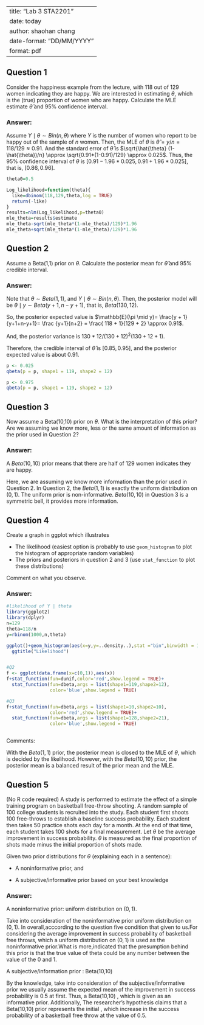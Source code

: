 
---
title: "Lab 3 STA2201"
date: today
author: shaohan chang 
date-format: "DD/MM/YYYY"
format: pdf
---

## Question 1

Consider the happiness example from the lecture, with 118 out of 129 women indicating they are happy. We are interested in estimating $\theta$, which is the (true) proportion of women who are happy. Calculate the MLE estimate $\hat{\theta}$ and 95% confidence interval. 

### Answer:
Assume $Y \mid \theta \sim Bin(n,\theta)$ where $Y$ is the number of women who report to be happy out of the sample of $n$ women. Then, the MLE of $\theta$ is $\hat{\theta}=y/n=118/129 \approx 0.91$. And the standard error of $\hat{\theta}$ is $\sqrt{\hat{\theta} (1-\hat{\theta})/n} \approx \sqrt{0.91*(1-0.91)/129} \approx 0.025$. Thus, the 95\% confidence interval of $\theta$ is $[0.91-1.96*0.025,0.91+1.96*0.025]$, that is, $[0.86, 0.96]$.

```r

theta0=0.5

Log_likelihood=function(theta){
  like=dbinom(118,129,theta,log = TRUE)
  return(-like)
}
results=nlm(Log_likelihood,p=theta0)
mle_theta=results$estimate
mle_theta-sqrt(mle_theta*(1-mle_theta)/129)*1.96
mle_theta+sqrt(mle_theta*(1-mle_theta)/129)*1.96


```



## Question 2

Assume a Beta(1,1) prior on $\theta$. Calculate the posterior mean for $\hat{\theta}$ and 95% credible interval. 

### Answer:

Note that $\theta \sim Beta(1,1)$, and $Y \mid \theta \sim Bin(n,\theta)$. Then, the posterior model will be $\theta \mid y \sim Beta(y+1,n-y+1)$, that is, $Beta(130,12)$. 

So, the posterior expected value is $\mathbb{E}(\pi \mid y)= \frac{y + 1}{y+1+n-y+1}= \frac {y+1}{n+2} = \frac{ 118 + 1}{129 + 2} \approx 0.91$.

And, the posterior variance is 
$130*12/(130+12)^2(130+12+1)$.

Therefore, the credible interval of $\hat{\theta}$ is $[0.85,0.95]$, and the posterior expected value is about 0.91. 




```r
p <- 0.025
qbeta(p = p, shape1 = 119, shape2 = 12)

p <- 0.975
qbeta(p = p, shape1 = 119, shape2 = 12)

```



## Question 3

Now assume a Beta(10,10) prior on $\theta$. What is the interpretation of this prior? Are we assuming we know more, less or the same amount of information as the prior used in Question 2?

### Answer:

A $Beta(10,10)$ prior means that there are half of 129 women indicates they are happy.


Here, we are assuming we know more information than the prior used in Question 2. In Question 2, the $Beta(1,1)$ is exactly the uniform distribution on $(0,1)$. The uniform prior is non-informative. $Beta(10,10)$ in Question 3 is a symmetric bell, it provides more information.  


## Question 4

Create a graph in ggplot which illustrates

- The likelihood (easiest option is probably to use `geom_histogram` to plot the histogram of appropriate random variables)
- The priors and posteriors in question 2 and 3 (use `stat_function` to plot these distributions)

Comment on what you observe. 

### Answer:

```r
#likelihood of Y | theta 
library(ggplot2)
library(dplyr)
n=129
theta=118/n
y=rbinom(1000,n,theta)

ggplot()+geom_histogram(aes(x=y,y=..density..),stat ="bin",binwidth = 1)+
  ggtitle("Likelihood")


#Q2
f <- ggplot(data.frame(x=c(0,1)),aes(x))
f+stat_function(fun=dunif,color='red',show.legend = TRUE)+
  stat_function(fun=dbeta,args = list(shape1=119,shape2=12),
                color='blue',show.legend = TRUE)

#Q3
f+stat_function(fun=dbeta,args = list(shape1=10,shape2=10),
                color='red',show.legend = TRUE)+
  stat_function(fun=dbeta,args = list(shape1=128,shape2=21),
                color='blue',show.legend = TRUE)



```


Comments:

With the $Beta(1,1)$ prior, the posterior mean is closed to the MLE of $\theta$, which is decided by the likelihood. However, with the $Beta(10,10)$ prior, the posterior mean is a balanced result of the prior mean and the MLE.




## Question 5

(No R code required) A study is performed to estimate the effect of a simple training program on basketball free-throw shooting. A random sample of 100 college students is recruited into the study. Each student first shoots 100 free-throws to establish a baseline success probability. Each student then takes 50 practice shots each day for a month. At the end of that time, each student takes 100 shots for a final measurement. Let $\theta$ be the average improvement in success probability. $\theta$ is measured as the final proportion of shots made minus the initial proportion of shots made. 

Given two prior distributions for $\theta$ (explaining each in a sentence):

- A noninformative prior, and

- A subjective/informative prior based on your best knowledge





### Answer:

A noninformative prior: 
uniform distribution on $(0,1)$.

Take into consideration of the noninformative prior uniform distribution on $(0,1)$. In overall,acccording to the question five condition that given to us.For considering the average improvement in success probability of basketball free throws, which a uniform distribution on $(0,1)$ is used as the noninformative prior.What is more,indicated that the presumption behind this prior is that the true value of theta could be any number between the value of the 0 and 1.


A subjective/information prior : Beta(10,10)

By the knowledge, take into consideration of the subjective/informative prior we usually assume the expected mean of the improvement in success probability is 0.5 at first. Thus, a Beta(10,10) , which is given as an informative prior. Additionally, The researcher's hypothesis claims that a Beta(10,10) prior represents the initial , which increase in the success probability of a basketball free throw at the value of 0.5.


